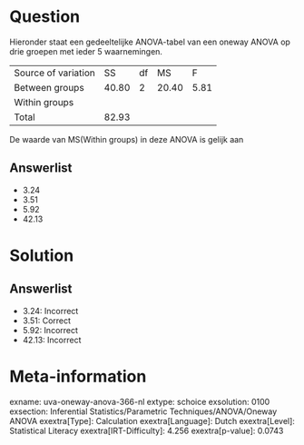 Question
========

Hieronder staat een gedeeltelijke ANOVA-tabel van een oneway ANOVA op
drie groepen met ieder 5 waarnemingen.

  --------------------- ------- ---- ------- ------
  Source of variation   SS      df   MS      F
  Between groups        40.80   2    20.40   5.81
  Within groups                              
  Total                 82.93                
  --------------------- ------- ---- ------- ------

De waarde van MS(Within groups) in deze ANOVA is gelijk aan

Answerlist
----------

* 3.24
* 3.51
* 5.92
* 42.13

Solution
========

Answerlist
----------

* 3.24: Incorrect
* 3.51: Correct
* 5.92: Incorrect
* 42.13: Incorrect

Meta-information
================
exname: uva-oneway-anova-366-nl
extype: schoice
exsolution: 0100
exsection: Inferential Statistics/Parametric Techniques/ANOVA/Oneway ANOVA
exextra[Type]: Calculation
exextra[Language]: Dutch
exextra[Level]: Statistical Literacy
exextra[IRT-Difficulty]: 4.256
exextra[p-value]: 0.0743
